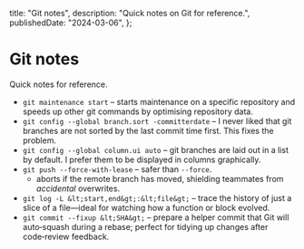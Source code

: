   title: "Git notes",
  description: "Quick notes on Git for reference.",
  publishedDate: "2024-03-06",
};

# Git notes

Quick notes for reference.

- `git maintenance start` – starts maintenance on a
  specific repository and speeds up other git commands by optimising repository
  data.
- `git config --global branch.sort -committerdate` – I never liked that git
  branches are not sorted by the last commit time first. This fixes the problem.
- `git config --global column.ui auto` – git branches are laid out in a
  list by default. I prefer them to be displayed in columns graphically.
- `git push --force-with-lease` – safer than
  `--force`.
  - aborts if the remote branch has moved, shielding teammates from _accidental_ overwrites.
- `git log -L &lt;start,end&gt;:&lt;file&gt;` – trace the history of just a slice of a file—ideal for watching how a function or block evolved.
- `git commit --fixup &lt;SHA&gt;` – prepare a helper commit that Git will auto‑squash during a rebase; perfect for tidying up changes after code‑review feedback.
